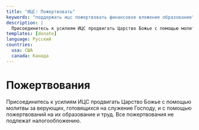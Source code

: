 ```yaml
---
title: "ИЦС: Пожертвовать"
keywords: "поддержать ицс пожертвовать финансовое вложение образование"
description: |
  Присоединитесь к усилиям ИЦС продвигать Царство Божье с помощью молитвы за верующих, готовящихся на служение Господу, и с помощью пожертвований на их образование и труд. Все пожертвования не подлежат налогообложению.
templates: [donate]
language: Русский
countries:
  usa: США
  canada: Канада
---
```

# Пожертвования

Присоединитесь к усилиям ИЦС продвигать Царство Божье с помощью молитвы за верующих, готовящихся на служение Господу, и с помощью пожертвований на их образование и труд. Все пожертвования не подлежат налогообложению.